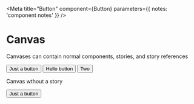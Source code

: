
<Meta title="Button" component={Button} parameters={{ notes: 'component notes' }} />

# Canvas

Canvases can contain normal components, stories, and story references

<Canvas>
  <Button>Just a button</Button>
  <Story name="hello button">
    <Button>Hello button</Button>
  </Story>
  <Story name="two">
    <Button>Two</Button>
  </Story>
  <Story id="welcome--welcome" />
</Canvas>

Canvas wthout a story

<Canvas>
  <Button>Just a button</Button>
</Canvas>
